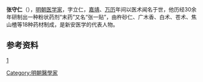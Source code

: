 {{Multiple issues|
{{No footnotes|time=2020-09-30T14:41:42+00:00}}
{{Refimprove|time=2020-09-30T14:41:42+00:00}}
}}
'''张守仁'''（{{bd|1550年||1598年||}}），[[明朝|明朝]][[医学家|医学家]]，字立仁，[[嘉靖|嘉靖]]、[[万历|万历]]年间以医术闻名于世，他历经30余年研制出一种粉状药剂“末药”又名“张一贴”，由杵砂仁、广木香、白术、苍术、焦山楂等18种药材制成，是新安医学的代表人物。

==参考资料==
[http://www.xinhs.cn/hzg/6700.jhtml]

[[Category:明朝醫學家|Category:明朝醫學家]]